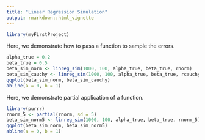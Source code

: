 ```yaml
---
title: "Linear Regression Simulation"
output: rmarkdown::html_vignette
---
```


```r
library(myFirstProject)
```

Here, we demonstrate how to pass a function to sample the errors.

```r
alpha_true = 0.2
beta_true = 0.5
beta_sim_norm <- linreg_sim(1000, 100, alpha_true, beta_true, rnorm)
beta_sim_cauchy <- linreg_sim(1000, 100, alpha_true, beta_true, rcauchy)
qqplot(beta_sim_norm, beta_sim_cauchy)
abline(a = 0, b = 1)
```

Here, we demonstrate partial application of a function.

```r
library(purrr)
rnorm_5 <- partial(rnorm, sd = 5)
beta_sim_norm5 <- linreg_sim(1000, 100, alpha_true, beta_true, rnorm_5)
qqplot(beta_sim_norm, beta_sim_norm5)
abline(a = 0, b = 1)
```
